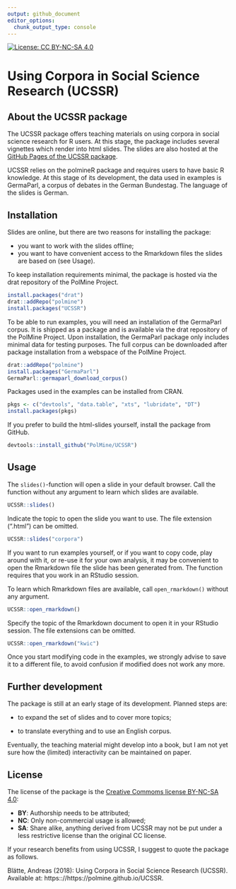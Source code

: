 ```yaml
---
output: github_document
editor_options: 
  chunk_output_type: console
---
```


<!-- README.md is generated from README.Rmd. Please edit that file -->

[![License: CC BY-NC-SA 4.0](https://img.shields.io/badge/License-CC%20BY--NC--SA%204.0-lightgrey.svg)](https://creativecommons.org/licenses/by-nc-sa/4.0/)


# Using Corpora in Social Science Research (UCSSR)

## About the UCSSR package

The UCSSR package offers teaching materials on using corpora in social science research for R users. At this stage, the package includes several vignettes which render into html slides. The slides are also hosted at the [GitHub Pages of the UCSSR package](https://polmine.github.io/UCSSR).

UCSSR relies on the polmineR package and requires users to have basic R knowledge. At this stage of its development, the data used in examples is GermaParl, a corpus of debates in the German Bundestag. The language of the slides is German.

## Installation

Slides are online, but there are two reasons for installing the package:

- you want to work with the slides offline;
- you want to have convenient access to the Rmarkdown files the slides are based on (see Usage).

To keep installation requirements minimal, the package is hosted via the drat repository of the PolMine Project. 

```r
install.packages("drat")
drat::addRepo("polmine")
install.packages("UCSSR")
```

To be able to run examples, you will need an installation of the GermaParl corpus. It is shipped as a package and is available via the drat repository of the PolMine Project. Upon installation, the GermaParl package only includes minimal data for testing purposes. The full corpus can be downloaded after package installation from a webspace of the PolMine Project.

```r
drat::addRepo("polmine")
install.packages("GermaParl")
GermaParl::germaparl_download_corpus()
```

Packages used in the examples can be installed from CRAN.

```r
pkgs <- c("devtools", "data.table", "xts", "lubridate", "DT")
install.packages(pkgs)
```

If you prefer to build the html-slides yourself, install the package from GitHub.

```r
devtools::install_github("PolMine/UCSSR")
```


## Usage

The `slides()`-function will open a slide in your default browser. Call the function without any argument to learn which slides are available.

```r
UCSSR::slides()
```

Indicate the topic to open the slide you want to use. The file extension (".html") can be omitted.

```r
UCSSR::slides("corpora")
```

If you want to run examples yourself, or if you want to copy code, play around with it, or re-use it for your own analysis, it may be convenient to open the Rmarkdown file the slide has been generated from. The function requires that you work in an RStudio session.

To learn which Rmarkdown files are available, call `open_rmarkdown()` without any argument.

```r
UCSSR::open_rmarkdown()
```

Specify the topic of the Rmarkdown document to open it in your RStudio session. The file extensions can be omitted.

```r
UCSSR::open_rmarkdown("kwic")
```

Once you start modifying code in the examples, we strongly advise to save it to a different file, to avoid confusion if modified does not work any more. 


## Further development 

The package is still at an early stage of its development. Planned steps are: 

- to expand the set of slides and to cover more topics;

- to translate everything and to use an English corpus.

Eventually, the teaching material might develop into a book, but I am not yet sure how the (limited) interactivity can be maintained on paper.


## License

The license of the package is the [Creative Commoms license BY-NC-SA 4.0](https://creativecommons.org/licenses/by-nc-sa/4.0/):

- **BY**: Authorship needs to be attributed;
- **NC**: Only non-commercial usage is allowed;
- **SA**: Share alike, anything derived from UCSSR may not be put under a less restrictive license than the original CC license.

If your research benefits from using UCSSR, I suggest to quote the package as follows.

Blätte, Andreas (2018): Using Corpora in Social Science Research (UCSSR). Available at: https:://https://polmine.github.io/UCSSR.


